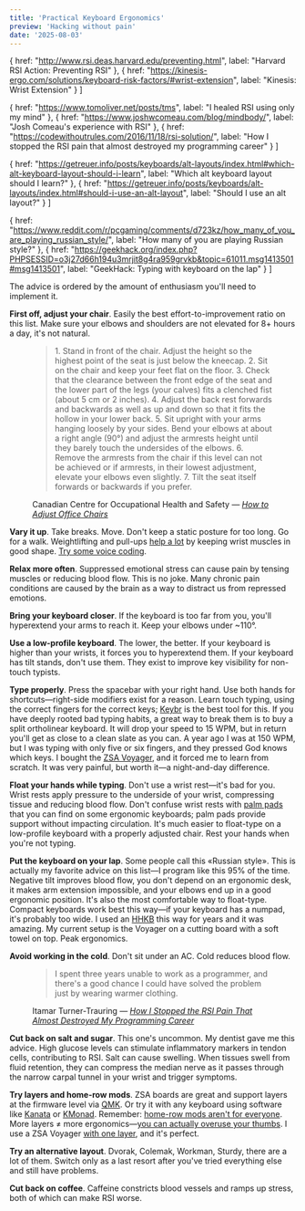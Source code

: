 ```yaml
---
title: 'Practical Keyboard Ergonomics'
preview: 'Hacking without pain'
date: '2025-08-03'
---
```



  {
    href: "http://www.rsi.deas.harvard.edu/preventing.html",
    label: "Harvard RSI Action: Preventing RSI"
  },
  {
    href: "https://kinesis-ergo.com/solutions/keyboard-risk-factors/#wrist-extension",
    label: "Kinesis: Wrist Extension"
  }
]

  {
    href: "https://www.tomoliver.net/posts/tms",
    label: "I healed RSI using only my mind"
  },
  {
    href: "https://www.joshwcomeau.com/blog/mindbody/",
    label: "Josh Comeau's experience with RSI"
  },
  {
    href: "https://codewithoutrules.com/2016/11/18/rsi-solution/",
    label: "How I stopped the RSI pain that almost destroyed my programming career"
  }
]

  {
    href: "https://getreuer.info/posts/keyboards/alt-layouts/index.html#which-alt-keyboard-layout-should-i-learn",
    label: "Which alt keyboard layout should I learn?"
  },
  {
    href: "https://getreuer.info/posts/keyboards/alt-layouts/index.html#should-i-use-an-alt-layout",
    label: "Should I use an alt layout?"
  }
]

  {
    href: "https://www.reddit.com/r/pcgaming/comments/d723kz/how_many_of_you_are_playing_russian_style/",
    label: "How many of you are playing Russian style?"
  },
  {
    href: "https://geekhack.org/index.php?PHPSESSID=o3j27d66h194u3mrjit8g4ra959grvkb&topic=61011.msg1413501#msg1413501",
    label: "GeekHack: Typing with keyboard on the lap"
  }
]

The advice is ordered by the amount of enthusiasm you'll need to implement it.

<b>First off, adjust your chair</b>. Easily the best effort-to-improvement ratio on this list. Make sure your elbows and shoulders are not elevated for 8+ hours a day, it's not natural.

<figure>
<blockquote>
1. Stand in front of the chair. Adjust the height so the highest point of the seat is just below the kneecap.
2. Sit on the chair and keep your feet flat on the floor.
3. Check that the clearance between the front edge of the seat and the lower part of the legs (your calves) fits a clenched fist (about 5 cm or 2 inches).
4. Adjust the back rest forwards and backwards as well as up and down so that it fits the hollow in your lower back.
5. Sit upright with your arms hanging loosely by your sides. Bend your elbows at about a right angle (90°) and adjust the armrests height until they barely touch the undersides of the elbows.
6. Remove the armrests from the chair if this level can not be achieved or if armrests, in their lowest adjustment, <span class="highlight" data-hint="Otherwise, you'll have stiffness and pain in your trapezius">elevate your elbows even slightly</span>.
7. Tilt the seat itself forwards or backwards if you prefer.
</blockquote>
<p>Canadian Centre for Occupational Health and Safety —&nbsp;<cite><a href="https://www.ccohs.ca/oshanswers/ergonomics/office/chair_adjusting.html" target="_blank" rel="noopener noreferrer">How to Adjust Office Chairs</a></cite></p>
</figure>

<b>Vary it up</b>. Take breaks. Move. Don't keep a static posture for too long. Go for a walk. Weightlifting and pull-ups <a href="https://news.ycombinator.com/item?id=23577204" target="_blank" rel="noopener noreferrer">help a lot</a> by keeping wrist muscles in good shape. <a href="https://www.joshwcomeau.com/blog/hands-free-coding" target="_blank" rel="noopener noreferrer">Try some voice coding</a>.

<b>Relax more often</b>. Suppressed emotional stress can cause pain by tensing muscles or reducing blood flow. <Sources sources={stressSources}>This is no joke</Sources>. Many chronic pain conditions are caused by the brain as a way to distract us from repressed emotions.

<b>Bring your keyboard closer</b>. If the keyboard is too far from you, you'll hyperextend your arms to reach it. Keep your elbows under ~110°.

<b>Use a low-profile keyboard</b>. The lower, the better. If your keyboard is higher than your wrists, it forces you to hyperextend them. If your keyboard has tilt stands, <span class="highlight" data-hint="Positive tilt angle significantly increases the pressure within the carpal tunnel">don't use them</span>. They exist to improve key visibility for non-touch typists.

<ImageWithCaption image={magicHhkbImage} alt="Height comparison of Apple Magic Keyboard and HHKB" caption="Magic Keyboard vs HHKB" />

<b>Type properly</b>. Press the spacebar with your right hand. Use both hands for shortcuts—right-side modifiers exist for a reason. Learn touch typing, using the correct fingers for the correct keys; <a href="https://www.keybr.com/" target="_blank" rel="noopener noreferrer">Keybr</a> is the best tool for this. If you have deeply rooted bad typing habits, a great way to break them is to buy a split ortholinear keyboard. It will drop your speed to 15 <span class="highlight" data-hint="Words per minute. 15 is very slow, the average is 50">WPM</span>, but in return you'll get as close to a clean slate as you can. A year ago I was at 150 WPM, but I was typing with only five or six fingers, and they pressed God knows which keys. I bought the <a href="https://www.zsa.io/voyager" target="_blank" rel="noopener noreferrer">ZSA Voyager</a>, and it forced me to learn from scratch. It was very painful, but worth it—a night-and-day difference.

<b>Float your hands while typing</b>. Don't use a wrist rest—<Sources sources={wristRestSources}>it's bad for you</Sources>. Wrist rests apply pressure to the underside of your wrist, compressing tissue and reducing blood flow. Don't confuse wrist rests with <a href="https://kinesis-ergo.com/shop/ac360pp/" target="_blank" rel="noopener noreferrer">palm pads</a> that you can find on some ergonomic keyboards; palm pads provide support without impacting circulation. It's much easier to float-type on a low-profile keyboard with a properly adjusted chair. Rest your hands when you're not typing.

<b>Put the keyboard on your lap</b>. Some people call this <Sources sources={russianStyleSources}>«Russian style»</Sources>. This is actually my favorite advice on this list—I program like this 95% of the time. Negative tilt improves blood flow, you don't depend on an ergonomic desk, it makes arm extension impossible, and your elbows end up in a good ergonomic position. It's also the most comfortable way to float-type. Compact keyboards work best this way—if your keyboard has a numpad, it's probably too wide. I used an <a href="https://www.hhkeyboard.com/uk/" target="_blank" rel="noopener noreferrer">HHKB</a> this way for years and it was amazing. My current setup is the Voyager on a cutting board with a soft towel on top. Peak ergonomics.

<ImageWithCaption image={voyagerImage} alt="ZSA Voyager on my lap" caption="ZSA Voyager on my lap" />

<b>Avoid working in the cold</b>. Don't sit under an AC. Cold reduces blood flow.

<figure>
<blockquote>
I spent three years unable to work as a programmer, and there's a good chance I could have solved the problem just by wearing warmer clothing.
</blockquote>
<p>Itamar Turner-Trauring —&nbsp;<cite><a href="https://codewithoutrules.com/2016/11/18/rsi-solution/" target="_blank" rel="noopener noreferrer">How I Stopped the RSI Pain That Almost Destroyed My Programming Career</a></cite></p>
</figure>

<b>Cut back on salt and sugar</b>. This one's uncommon. My <span class="highlight" data-hint="Programmers aren't the only ones suffering from RSI">dentist</span> gave me this advice. High glucose levels can stimulate inflammatory markers in tendon cells, contributing to RSI. Salt can cause swelling. When tissues swell from fluid retention, they can compress the median nerve as it passes through the narrow carpal tunnel in your wrist and trigger symptoms.

<b>Try layers and home-row mods</b>. ZSA boards are great and support layers at the firmware level via <a href="https://docs.qmk.fm" target="_blank" rel="noopener noreferrer">QMK</a>. Or try it with any keyboard using software like <a href="https://github.com/jtroo/kanata" target="_blank" rel="noopener noreferrer">Kanata</a> or <a href="https://github.com/kmonad/kmonad" target="_blank" rel="noopener noreferrer">KMonad</a>. Remember: <a href="https://getreuer.info/posts/keyboards/faqs/index.html#home-row-mods-are-hard-to-use" target="_blank" rel="noopener noreferrer">home-row mods aren't for everyone</a>. More layers ≠ more ergonomics—<a href="https://getreuer.info/posts/keyboards/thumb-ergo/index.html" target="_blank" rel="noopener noreferrer">you can actually overuse your thumbs</a>. I use a ZSA Voyager <a href="https://configure.zsa.io/voyager/layouts/6JN7l/latest/0" target="_blank" rel="noopener noreferrer">with one layer</a>, and it's perfect.

<b>Try an alternative layout</b>. Dvorak, Colemak, Workman, Sturdy, <Sources sources={alternativeLayoutSources}>there are a lot of them</Sources>. Switch only as a last resort after you've tried everything else and still have problems.

<b>Cut back on coffee</b>. Caffeine constricts blood vessels and ramps up stress, both of which can make RSI worse.
